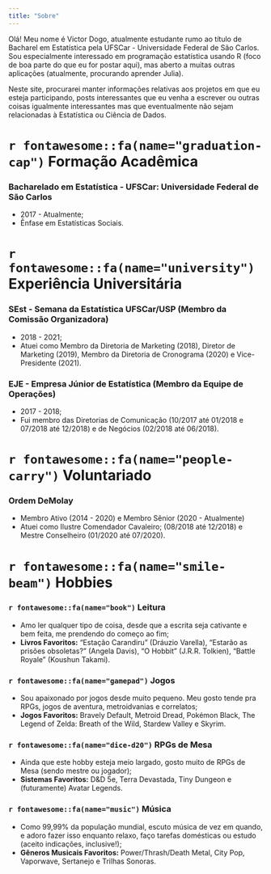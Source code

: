 ```yaml
---
title: "Sobre"
---
```



Olá! Meu nome é Victor Dogo, atualmente estudante rumo ao título de Bacharel em Estatística pela UFSCar - Universidade Federal de São Carlos. Sou especialmente interessado em programação estatística usando R (foco de boa parte do que eu for postar aqui), mas aberto a muitas outras aplicações (atualmente, procurando aprender Julia).

Neste site, procurarei manter informações relativas aos projetos em que eu esteja participando, posts interessantes que eu venha a escrever ou outras coisas igualmente interessantes mas que eventualmente não sejam relacionadas à Estatística ou Ciência de Dados.

# `r fontawesome::fa(name="graduation-cap")` Formação Acadêmica

### Bacharelado em Estatística - UFSCar: Universidade Federal de São Carlos

* 2017 - Atualmente;
* Ênfase em Estatísticas Sociais.

# `r fontawesome::fa(name="university")` Experiência Universitária

### SEst - Semana da Estatística UFSCar/USP (Membro da Comissão Organizadora)

* 2018 - 2021;
* Atuei como Membro da Diretoria de Marketing (2018), Diretor de Marketing (2019), Membro da Diretoria de Cronograma (2020) e Vice-Presidente (2021).

### EJE - Empresa Júnior de Estatística (Membro da Equipe de Operações)

* 2017 - 2018;
* Fui membro das Diretorias de Comunicação (10/2017 até 01/2018 e
07/2018 até 12/2018) e de Negócios (02/2018 até 06/2018).

# `r fontawesome::fa(name="people-carry")` Voluntariado

### Ordem DeMolay

* Membro Ativo (2014 - 2020) e Membro Sênior (2020 - Atualmente)
* Atuei como Ilustre Comendador Cavaleiro;
(08/2018 até 12/2018) e Mestre Conselheiro (01/2020 até 07/2020).

# `r fontawesome::fa(name="smile-beam")` Hobbies

### `r fontawesome::fa(name="book")` Leitura

* Amo ler qualquer tipo de coisa, desde que a escrita seja cativante e bem feita, me prendendo do começo ao fim;
* **Livros Favoritos:** "Estação Carandiru" (Dráuzio Varella), "Estarão as prisões obsoletas?" (Angela Davis), "O Hobbit" (J.R.R. Tolkien), "Battle Royale" (Koushun Takami).

### `r fontawesome::fa(name="gamepad")` Jogos

* Sou apaixonado por jogos desde muito pequeno. Meu gosto tende pra RPGs, jogos de aventura, metroidvanias e correlatos;
* **Jogos Favoritos:** Bravely Default, Metroid Dread, Pokémon Black, The Legend of Zelda: Breath of the Wild, Stardew Valley e Skyrim.

### `r fontawesome::fa(name="dice-d20")` RPGs de Mesa

* Ainda que este hobby esteja meio largado, gosto muito de RPGs de Mesa (sendo mestre ou jogador);
* **Sistemas Favoritos:** D&D 5e, Terra Devastada, Tiny Dungeon e (futuramente) Avatar Legends.

### `r fontawesome::fa(name="music")` Música

* Como 99,99% da população mundial, escuto música de vez em quando, e adoro fazer isso enquanto relaxo, faço tarefas domésticas ou estudo (aceito indicações, inclusive!);
* **Gêneros Musicais Favoritos:** Power/Thrash/Death Metal, City Pop, Vaporwave, Sertanejo e Trilhas Sonoras.
